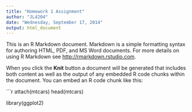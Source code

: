 ```yaml
---
title: "Homework 1 Assignment"
author: "JL4204"
date: "Wednesday, September 17, 2014"
output: html_document
---
```


This is an R Markdown document. Markdown is a simple formatting syntax for authoring HTML, PDF, and MS Word documents. For more details on using R Markdown see <http://rmarkdown.rstudio.com>.

When you click the **Knit** button a document will be generated that includes both content as well as the output of any embedded R code chunks within the document. You can embed an R code chunk like this:

```r
attach(mtcars)
head(mtcars)

library(ggplot2)
